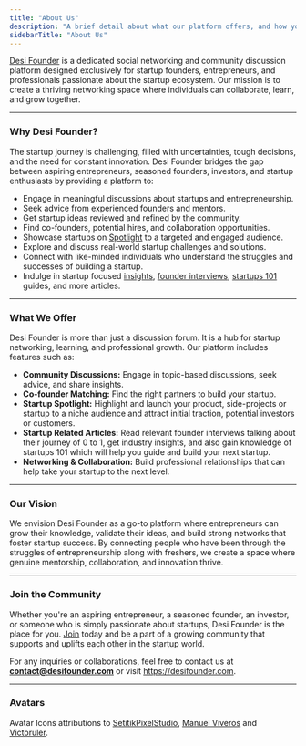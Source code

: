 ```yaml
---
title: "About Us"
description: "A brief detail about what our platform offers, and how you can leverage it to Build, Connect, and Scale your startup, all in one place."
sidebarTitle: "About Us"
---
```


[Desi Founder](https://desifounder.com) is a dedicated social networking and community discussion platform designed exclusively for startup founders, entrepreneurs, and professionals passionate about the startup ecosystem. Our mission is to create a thriving networking space where individuals can collaborate, learn, and grow together.

---

### **Why Desi Founder?**

The startup journey is challenging, filled with uncertainties, tough decisions, and the need for constant innovation. Desi Founder bridges the gap between aspiring entrepreneurs, seasoned founders, investors, and startup enthusiasts by providing a platform to:

- Engage in meaningful discussions about startups and entrepreneurship.
- Seek advice from experienced founders and mentors.
- Get startup ideas reviewed and refined by the community.
- Find co-founders, potential hires, and collaboration opportunities.
- Showcase startups on [Spotlight](https://desifounder.com/spotlight) to a targeted and engaged audience.
- Explore and discuss real-world startup challenges and solutions.
- Connect with like-minded individuals who understand the struggles and successes of building a startup.
- Indulge in startup focused [insights](https://desifounder.com/articles/categories/insights), [founder interviews](https://desifounder.com/articles/categories/founder_interviews), [startups 101](https://desifounder.com/articles/categories/startups-101) guides, and more articles.

---

### **What We Offer**

Desi Founder is more than just a discussion forum. It is a hub for startup networking, learning, and professional growth. Our platform includes features such as:

- **Community Discussions:** Engage in topic-based discussions, seek advice, and share insights.
- **Co-founder Matching:** Find the right partners to build your startup.
- **Startup Spotlight:** Highlight and launch your product, side-projects or startup to a niche audience and attract initial traction, potential investors or customers.
- **Startup Related Articles:** Read relevant founder interviews talking about their journey of 0 to 1, get industry insights, and also gain knowledge of startups 101 which will help you guide and build your next startup.
- **Networking & Collaboration:** Build professional relationships that can help take your startup to the next level.

---

### **Our Vision**

We envision Desi Founder as a go-to platform where entrepreneurs can grow their knowledge, validate their ideas, and build strong networks that foster startup success. By connecting people who have been through the struggles of entrepreneurship along with freshers, we create a space where genuine mentorship, collaboration, and innovation thrive.

---

### **Join the Community**

Whether you're an aspiring entrepreneur, a seasoned founder, an investor, or someone who is simply passionate about startups, Desi Founder is the place for you. [Join](https://desifounder.com/signup) today and be a part of a growing community that supports and uplifts each other in the startup world.

For any inquiries or collaborations, feel free to contact us at [**<u>contact@desifounder.com</u>**](mailto:contact@desifounder.com) or visit [<u>https://desifounder.com</u>](https://desifounder.com).

---

### **Avatars**

Avatar Icons attributions to [<u>SetitikPixelStudio</u>](https://www.flaticon.com/authors/setitikpixelstudio), [<u>Manuel Viveros</u>](https://www.flaticon.com/authors/manuel-viveros) and [<u>Victoruler</u>](https://www.flaticon.com/authors/victoruler).